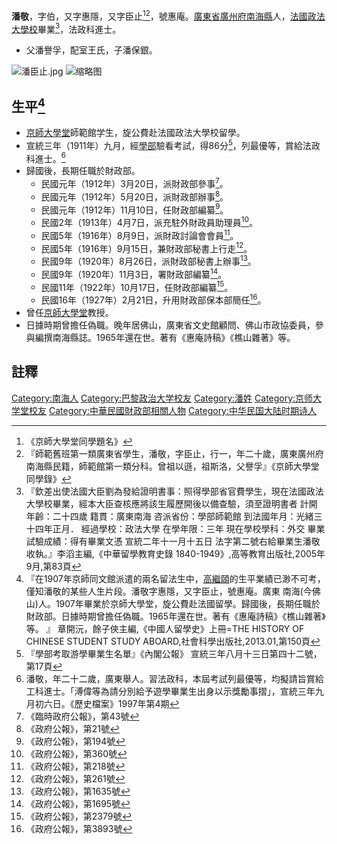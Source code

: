 {{明清人物信息框
| 姓名 = 潘敬
| 原名 =
| 圖片名稱=  潘敬.jpg
| 圖片大小 = 220px
| 圖片說明 =  
| 最高職務 =  
| 國家 =  
| 爵位 =
| 籍貫 = [[廣東省|廣東省]][[南海縣|南海縣]]
| 族裔 =  
| 旗籍 =  
| 字號 = 字惠隱
| 諡號 = 
| 出生日期 = 
| 出生地點 =
| 逝世日期 =  
| 逝世地點 = 
| 墓葬 = 
| 配偶 =  
| 親屬 =   
| 出身 = 
* 宣統三年進士出身
| 經歷 = 
| 著作 = 《西樵雜著》（《樵山雜著》）、《惠庵詩稿》、《樵山續著》、《文明者何》、《近政六論》、《樵山詩集》
*
*
*
}}
'''潘敬'''{{BD|1887年||？年|||catIdx=P潘敬}}，字伯，又字惠隱，又字臣止<ref>《京師大學堂同學題名》</ref><ref>『師範舊班第一類廣東省學生，潘敬，字臣止，行一，年二十歲，廣東廣州府南海縣民籍，師範館第一類分科。曾祖以遜，祖斯洛，父譽孚』《京師大學堂同學錄》</ref>，號惠庵。[[廣東省|廣東省]][[廣州府|廣州府]][[南海縣|南海縣]]人，[[法國政法大學校|法國政法大學校]]畢業<ref>『欽差出使法國大臣劉為發給證明書事：照得學部省官費學生，現在法國政法大學校畢業，經本大臣查核應將該生履歷開後以備查驗，須至證明書者 計開 年齡：二十四歲 籍貫：廣東南海 咨派省份：學部師範館 到法國年月：光緒三十四年正月． 經過學校：政法大學 在學年限：三年 現在學校學科：外交 畢業試驗成績：得有畢業文憑 宣統二年十一月十五日 法字第二號右給畢業生潘敬收執。』李滔主編,《中華留學教育史錄 1840-1949》,高等教育出版社,2005年9月,第83頁</ref>，法政科進士。
* 父潘譽孚，配室王氏，子潘保銀。
[[File:潘臣止.jpg|thumb]]
[[File:宣統三年留學生及第名單.PNG|缩略图]]
== 生平<ref>『在1907年京師同文館派遣的兩名留法生中，[[高繼頤|高繼頤]]的生平業績已渺不可考，僅知潘敬的某些人生片段。潘敬字惠隱，又字臣止，號惠庵。廣東 南海(今佛山)人。1907年畢業於京師大學堂，旋公費赴法國留學。歸國後，長期任職於財政部。日據時期曾擔任偽職。1965年還在世。著有《惠庵詩稿》《樵山雜著》等。 』 章開沅，餘子俠主編,《中國人留學史》上冊=THE HISTORY OF CHINESE STUDENT STUDY ABOARD,社會科學出版社,2013.01,第150頁</ref> == 
* [[京師大學堂|京師大學堂]]師範館学生，旋公費赴法國政法大學校留學。
* 宣統三年（1911年）九月，經[[學部|學部]]驗看考試，得86分<ref>『學部考取游學畢業生名單』《內閣公報》 宣統三年八月十三日第四十二號，第17頁</ref>，列最優等，賞給法政科進士。<ref>潘敬，年二十二歲，廣東舉人。習法政科，本屆考試列最優等，均擬請旨賞給工科進士。「溥偉等為請分別給予遊學畢業生出身以示獎勵事摺」，宣統三年九月初六日。《歷史檔案》1997年第4期</ref>
* 歸國後，長期任職於財政部。
** 民國元年（1912年）3月20日，派財政部參事<ref>《臨時政府公報》，第43號</ref>。
** 民國元年（1912年）5月20日，派財政部辦事<ref>《政府公報》，第21號</ref>。
** 民國元年（1912年）11月10日，任財政部編纂<ref>《政府公報》，第194號</ref>。
** 民國2年（1913年）4月7日，派充駐外財政員助理員<ref>《政府公報》，第360號</ref>。
** 民國5年（1916年）8月9日，派財政討論會會員<ref>《政府公報》，第218號</ref>。
** 民國5年（1916年）9月15日，兼財政部秘書上行走<ref>《政府公報》，第261號</ref>。
** 民國9年（1920年）8月26日，派財政部秘書上辦事<ref>《政府公報》，第1635號</ref>。
** 民國9年（1920年）11月3日，署財政部編纂<ref>《政府公報》，第1695號</ref>。
** 民國11年（1922年）10月17日，任財政部編纂<ref>《政府公報》，第2379號</ref>。
** 民國16年（1927年）2月21日，升用財政部保本部簡任<ref>《政府公報》，第3893號</ref>。
* 曾任[[京師大學堂|京師大學堂]]教授。
* 日據時期曾擔任偽職。晚年居佛山，廣東省文史館顧問、佛山市政協委員，參與編撰南海縣誌。1965年還在世。著有《惠庵詩稿》《樵山雜著》等。

==註釋==
{{reflist}}

{{宣統三年游學畢業進士}}
{{DEFAULTSORT:P潘敬}}
[[Category:南海人|Category:南海人]]
[[Category:巴黎政治大学校友|Category:巴黎政治大学校友]]
[[Category:潘姓|Category:潘姓]]
[[Category:京师大学堂校友|Category:京师大学堂校友]]
[[Category:中華民國財政部相關人物|Category:中華民國財政部相關人物]]
[[Category:中华民国大陆时期诗人|Category:中华民国大陆时期诗人]]